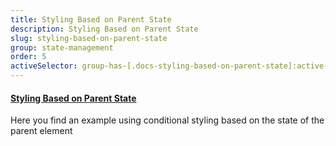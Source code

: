 ```yaml
---
title: Styling Based on Parent State
description: Styling Based on Parent State
slug: styling-based-on-parent-state
group: state-management
order: 5
activeSelector: group-has-[.docs-styling-based-on-parent-state]:active-content
---
```


#### [Styling Based on Parent State](https://tailwindcss.com/docs/hover-focus-and-other-states#styling-based-on-parent-state)
Here you find an example using conditional styling based on the state of the parent element

